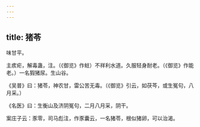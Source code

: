 ```yaml
---
---
---
```

title: 猪苓
---



味甘平。

主痎疟，解毒蛊，注。（《御览》作蛀）不祥利水道。久服轻身耐老。（《御览》作能老。）一名猳猪尿。生山谷。

《吴普》曰：猪苓，神农甘，雷公苦无毒。（《御览》引云，如茯芩，或生冤句，八月采。）

《名医》曰：生衡山及济阴冤句，二月八月采，阴干。

案庄子云：豕零，司马彪注，作豕囊云，一名猪苓，根似猪卵，可以治渴。